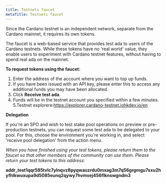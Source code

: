 ```yaml
---
title: Testnets faucet
metaTitle: Testnets faucet
---
```



Since the Cardano testnet is an independent network, separate from the Cardano
mainnet, it requires its own tokens.

The faucet is a web-based service that provides test ada to users of the
Cardano testnets. While these tokens have no 'real world' value, they enable
users to experiment with Cardano testnet features, without having to spend real
ada on the mainnet.

**To request tokens using the faucet:**

1. Enter the address of the account where you want to top up funds.
2. If you have been issued with an API key, please enter this to access any
   additional funds you may have been allocated.
3. Click **Receive test ada**.
4. Funds will be in the testnet account you specified within a few minutes.
5.Testnet explorere:https://explorer.cardano-testnet.iohkdev.io/en

**Delegation**

If you're an SPO and wish to test stake pool operations on preview or pre-production testnets, you can request some test ada to be delegated to your pool. For this, choose the environment you're working in, and select 'receive pool delegation' from the action menu.


<Faucet />

_When you have finished using your test tokens, please return them to the faucet
so that other members of the community can use them. Please return your test
tokens to this address:_

**addr_test1qqr585tvlc7ylnqvz8pyqwauzrdu0mxag3m7q56grgmgu7sxu2hyfhlkwuxupa9d5085eunq2qywy7hvmvej456flknswgndm3**
